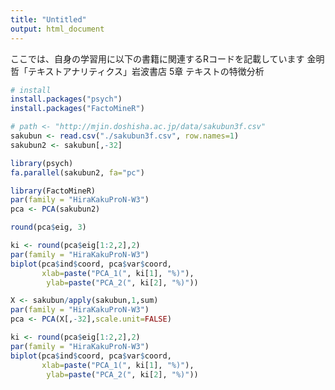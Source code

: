 ```yaml
---
title: "Untitled"
output: html_document
---
```


ここでは、自身の学習用に以下の書籍に関連するRコードを記載しています
金明哲「テキストアナリティクス」岩波書店 5章 テキストの特徴分析

```r
# install
install.packages("psych")
install.packages("FactoMineR")
```

```r
# path <- "http://mjin.doshisha.ac.jp/data/sakubun3f.csv"
sakubun <- read.csv("./sakubun3f.csv", row.names=1)
sakubun2 <- sakubun[,-32]
```

```r
library(psych)
fa.parallel(sakubun2, fa="pc")
```


```r
library(FactoMineR)
par(family = "HiraKakuProN-W3")
pca <- PCA(sakubun2)
```

```r
round(pca$eig, 3)
```



```r
ki <- round(pca$eig[1:2,2],2)
par(family = "HiraKakuProN-W3")
biplot(pca$ind$coord, pca$var$coord,
       xlab=paste("PCA_1(", ki[1], "%)"),
        ylab=paste("PCA_2(", ki[2], "%)"))
```


```r
X <- sakubun/apply(sakubun,1,sum)
par(family = "HiraKakuProN-W3")
pca <- PCA(X[,-32],scale.unit=FALSE)
```


```r
ki <- round(pca$eig[1:2,2],2)
par(family = "HiraKakuProN-W3")
biplot(pca$ind$coord, pca$var$coord,
       xlab=paste("PCA_1(", ki[1], "%)"),
        ylab=paste("PCA_2(", ki[2], "%)"))
```



